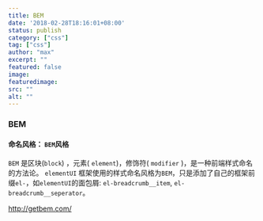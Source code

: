 ```yaml
---
title: BEM
date: '2018-02-28T18:16:01+08:00'
status: publish
category: ["css"]
tag: ["css"]
author: "max"
excerpt: ""
featured: false
image:
featuredimage:
src: ""
alt: ""
---
```


### BEM

#### 命名风格： `BEM`风格

`BEM`  是区块(`block`) ，元素( `element`)，修饰符(  `modifier` )，是一种前端样式命名的方法论。 
`elementUI` 框架使用的样式命名风格为`BEM`，只是添加了自己的框架前缀`el-`，如`elementUI`的面包屑: `el-breadcrumb__item`, `el-breadcrumb__seperator`。

http://getbem.com/